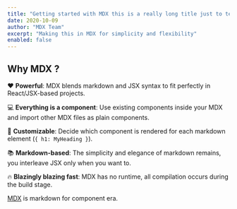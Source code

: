 ```yaml
---
title: "Getting started with MDX this is a really long title just to test out what it looks like init"
date: 2020-10-09
author: "MDX Team"
excerpt: "Making this in MDX for simplicity and flexibility"
enabled: false
---
```


## Why MDX ?

❤️ **Powerful**: MDX blends markdown and JSX syntax to fit perfectly in
React/JSX-based projects.

💻 **Everything is a component**: Use existing components inside your
MDX and import other MDX files as plain components.

🔧 **Customizable**: Decide which component is rendered for each markdown
element (`{ h1: MyHeading }`).

📚 **Markdown-based**: The simplicity and elegance of markdown remains,
you interleave JSX only when you want to.

🔥 **Blazingly blazing fast**: MDX has no runtime, all compilation occurs
during the build stage.

[MDX](https://mdxjs.com) is markdown for component era.
